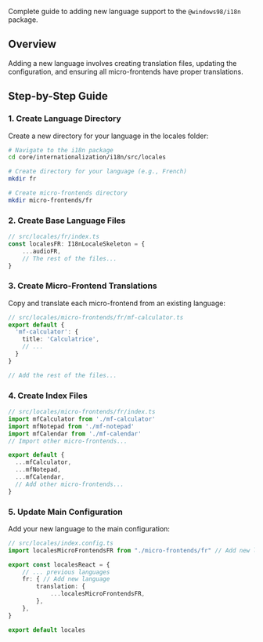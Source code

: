 
<Meta title="Workspaces/I18n/Guide/Add Language" />

<Title>🌍 Add Language</Title>

Complete guide to adding new language support to the `@windows98/i18n` package.

## Overview

Adding a new language involves creating translation files, updating the configuration, and ensuring all micro-frontends have proper translations.

## Step-by-Step Guide

### 1. Create Language Directory

Create a new directory for your language in the locales folder:

```bash
# Navigate to the i18n package
cd core/internationalization/i18n/src/locales

# Create directory for your language (e.g., French)
mkdir fr

# Create micro-frontends directory
mkdir micro-frontends/fr
```

### 2. Create Base Language Files

```typescript
// src/locales/fr/index.ts
const localesFR: I18nLocaleSkeleton = {
	...audioFR,
    // The rest of the files...
}
```

### 3. Create Micro-Frontend Translations

Copy and translate each micro-frontend from an existing language:

```typescript
// src/locales/micro-frontends/fr/mf-calculator.ts
export default {
  'mf-calculator': {
    title: 'Calculatrice',
    // ...
  }
}

// Add the rest of the files...
```


### 4. Create Index Files

```typescript
// src/locales/micro-frontends/fr/index.ts
import mfCalculator from './mf-calculator'
import mfNotepad from './mf-notepad'
import mfCalendar from './mf-calendar'
// Import other micro-frontends...

export default {
  ...mfCalculator,
  ...mfNotepad,
  ...mfCalendar,
  // Add other micro-frontends...
}
```

### 5. Update Main Configuration

Add your new language to the main configuration:

```typescript
// src/locales/index.config.ts
import localesMicroFrontendsFR from "./micro-frontends/fr" // Add new language

export const localesReact = {
    // ... previous languages
	fr: { // Add new language
		translation: {
			...localesMicroFrontendsFR,
		},
	},
}

export default locales
```
